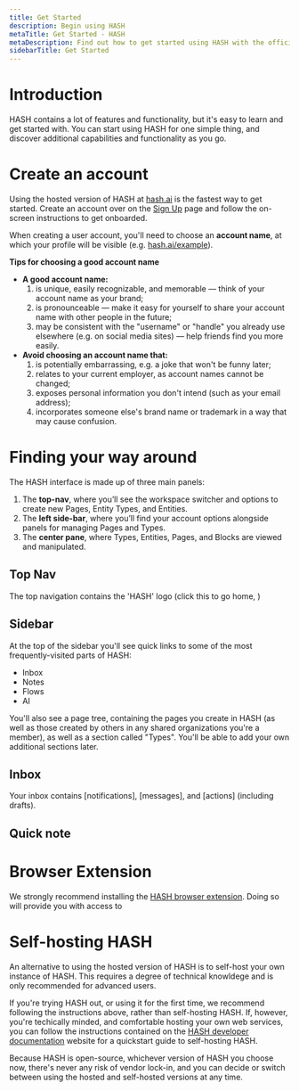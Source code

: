 ```yaml
---
title: Get Started
description: Begin using HASH
metaTitle: Get Started - HASH
metaDescription: Find out how to get started using HASH with the official, easy-to-understand quickstart guide
sidebarTitle: Get Started
---
```


# Introduction

HASH contains a lot of features and functionality, but it's easy to learn and get started with. You can start using HASH for one simple thing, and discover additional capabilities and functionality as you go.

# Create an account

Using the hosted version of HASH at [hash.ai](https://app.hash.ai/) is the fastest way to get started. Create an account over on the [Sign Up](https://app.hash.ai/signup) page and follow the on-screen instructions to get onboarded.

When creating a user account, you'll need to choose an **account name**, at which your profile will be visible (e.g. [hash.ai/example](https://hash.ai/@example)).

**Tips for choosing a good account name**

- **A good account name:**
  1. is unique, easily recognizable, and memorable — think of your account name as your brand;
  1. is pronounceable — make it easy for yourself to share your account name with other people in the future;
  1. may be consistent with the "username" or "handle" you already use elsewhere (e.g. on social media sites) — help friends find you more easily.
- **Avoid choosing an account name that:**
  1. is potentially embarrassing, e.g. a joke that won't be funny later;
  1. relates to your current employer, as account names cannot be changed;
  1. exposes personal information you don't intend (such as your email address);
  1. incorporates someone else's brand name or trademark in a way that may cause confusion.

# Finding your way around<a id="#navigate" />

The HASH interface is made up of three main panels:

1. The **top-nav**, where you’ll see the workspace switcher and options to create new Pages, Entity Types, and Entities.
1. The **left side-bar**, where you’ll find your account options alongside panels for managing Pages and Types.
1. The **center pane**, where Types, Entities, Pages, and Blocks are viewed and manipulated.

## Top Nav<a id="#topnav" />

The top navigation contains the 'HASH' logo (click this to go home, )

## Sidebar

At the top of the sidebar you'll see quick links to some of the most frequently-visited parts of HASH:

- Inbox
- Notes
- Flows
- AI

You'll also see a page tree, containing the pages you create in HASH (as well as those created by others in any shared organizations you're a member), as well as a section called "Types". You'll be able to add your own additional sections later.

## Inbox

Your inbox contains [notifications], [messages], and [actions] (including drafts).

## Quick note

# Browser Extension

We strongly recommend installing the [HASH browser extension](https://hash.ai/integrations#plugins). Doing so will provide you with access to

# Self-hosting HASH

An alternative to using the hosted version of HASH is to self-host your own instance of HASH. This requires a degree of technical knowldege and is only recommended for advanced users.

If you're trying HASH out, or using it for the first time, we recommend following the instructions above, rather than self-hosting HASH. If, however, you're techically minded, and comfortable hosting your own web services, you can follow the instructions contained on the [HASH developer documentation](https://hash.dev/docs) website for a quickstart guide to self-hosting HASH.

Because HASH is open-source, whichever version of HASH you choose now, there's never any risk of vendor lock-in, and you can decide or switch between using the hosted and self-hosted versions at any time.
